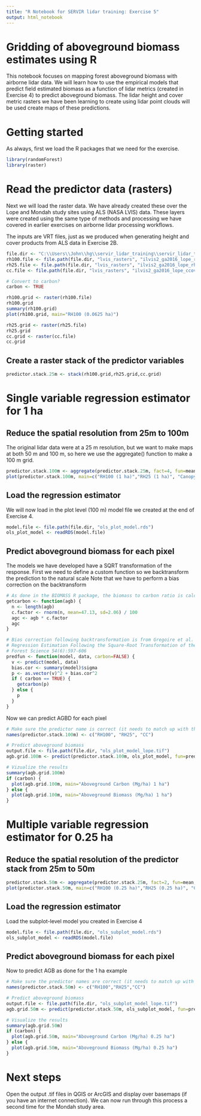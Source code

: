 ---
title: "R Notebook for SERVIR lidar training: Exercise 5"
output: html_notebook
---

# Gridding of aboveground biomass estimates using R

This notebook focuses on mapping forest aboveground biomass with airborne lidar data. We will learn how to use the empirical models that predict field estimated biomass as a function of lidar metrics (created in Exercise 4) to predict aboveground biomass. The lidar height and cover metric rasters we have been learning to create using lidar point clouds will be used create maps of these predictions.


# Getting started

As always, first we load the R packages that we need for the exercise.

```{r}
library(randomForest)
library(raster)
```


# Read the predictor data (rasters)

Next we will load the raster data. We have already created these over the Lope and Mondah study sites using ALS (NASA LVIS) data. These layers were created using the same type of methods and processing we have covered in earlier exercises on airborne lidar processing workflows.

The inputs are VRT files, just as we produced when generating height and cover products from ALS data in Exercise 2B.

```{r}
file.dir <- "C:\\Users\\John\\hg\\servir_lidar_training\\servir_lidar_training_accra\\Exercise_5"
rh100.file <- file.path(file.dir, "lvis_rasters", "ilvis2_ga2016_lope_rh100_snapped_r02500cm.vrt")
rh25.file <- file.path(file.dir, "lvis_rasters", "ilvis2_ga2016_lope_rh25_snapped_r02500cm.vrt")
cc.file <- file.path(file.dir, "lvis_rasters", "ilvis2_ga2016_lope_ccover_snapped_r02500cm.vrt")

# Convert to carbon?
carbon <- TRUE

rh100.grid <- raster(rh100.file)
rh100.grid
summary(rh100.grid)
plot(rh100.grid, main="RH100 (0.0625 ha)")

rh25.grid <- raster(rh25.file)
rh25.grid
cc.grid <- raster(cc.file)
cc.grid
```


## Create a raster stack of the predictor variables
```{r}
predictor.stack.25m <- stack(rh100.grid,rh25.grid,cc.grid)
```


# Single variable regression estimator for 1 ha

## Reduce the spatial resolution from 25m to 100m

The original lidar data were at a 25 m resolution, but we want to make maps at both 50 m and 100 m, so here we use the aggregate() function to make a 100 m grid.

```{r}
predictor.stack.100m <- aggregate(predictor.stack.25m, fact=4, fun=mean, na.rm=TRUE)
plot(predictor.stack.100m, main=c("RH100 (1 ha)","RH25 (1 ha)", "Canopy Cover (1 ha)"),col=heat.colors(50))
```


## Load the regression estimator
We will now load in the plot level (100 m) model file we created at the end of Exercise 4. 

```{r}
model.file <- file.path(file.dir, "ols_plot_model.rds")
ols_plot_model <- readRDS(model.file)
```

## Predict aboveground biomass for each pixel

The models we have developed have a SQRT transformation of the response. 
First we need to define a custom function so we backtransform the prediction to the natural scale
Note that we have to perform a bias correction on the backtransform
```{r}
# As done in the BIOMASS R package, the biomass to carbon ratio is calculated from Thomas and Martin (2012) forests data stored in the DRYAD database (tropical angiosperm stems carbon content)
getcarbon <- function(agb) {
  n <- length(agb)
  c.factor <- rnorm(n, mean=47.13, sd=2.06) / 100
  agc <- agb * c.factor
  agc
}

# Bias correction following backtransformation is from Gregoire et al. (2008)
# Regression Estimation Following the Square-Root Transformation of the Response
# Forest Science 54(6):597-606
predfun <- function(model, data, carbon=FALSE) {
  v <- predict(model, data)
  bias.cor <- summary(model)$sigma
  p <- as.vector(v)^2 + bias.cor^2
  if ( carbon == TRUE) { 
    getcarbon(p)
  } else {
    p
  }
}

```

Now we can predict AGBD for each pixel
```{r}
# Make sure the predictor name is correct (it needs to match up with the model variable names)
names(predictor.stack.100m) <- c("RH100", "RH25", "CC")

# Predict aboveground biomass
output.file <- file.path(file.dir, "ols_plot_model_lope.tif")
agb.grid.100m <- predict(predictor.stack.100m, ols_plot_model, fun=predfun, filename=output.file, overwrite=TRUE, carbon=carbon)

# Vizualize the results
summary(agb.grid.100m)
if (carbon) {
  plot(agb.grid.100m, main="Aboveground Carbon (Mg/ha) 1 ha")
} else {
  plot(agb.grid.100m, main="Aboveground Biomass (Mg/ha) 1 ha")
}

```


# Multiple variable regression estimator for 0.25 ha

## Reduce the spatial resolution of the predictor stack from 25m to 50m

```{r}
predictor.stack.50m <- aggregate(predictor.stack.25m, fact=2, fun=mean, na.rm=TRUE)
plot(predictor.stack.50m, main=c("RH100 (0.25 ha)","RH25 (0.25 ha)", "Canopy Cover (0.25 ha)"))
```


## Load the regression estimator
Load the subplot-level model you created in Exercise 4

```{r}
model.file <- file.path(file.dir, "ols_subplot_model.rds")
ols_subplot_model <- readRDS(model.file)
```

## Predict aboveground biomass for each pixel

Now to predict AGB as done for the 1 ha example
```{r}
# Make sure the predictor names are correct (it needs to match up with the model variable names)
names(predictor.stack.50m) <- c("RH100","RH25","CC")

# Predict aboveground biomass
output.file <- file.path(file.dir, "ols_subplot_model_lope.tif")
agb.grid.50m <- predict(predictor.stack.50m, ols_subplot_model, fun=predfun, filename=output.file, overwrite=TRUE)

# Visualize the results
summary(agb.grid.50m)
if (carbon) {
  plot(agb.grid.50m, main="Aboveground Carbon (Mg/ha) 0.25 ha")
} else {
  plot(agb.grid.50m, main="Aboveground Biomass (Mg/ha) 0.25 ha")
}
```


# Next steps

Open the output .tif files in QGIS or ArcGIS and display over basemaps (if you have an internet connection).
We can now run through this process a second time for the Mondah study area.


